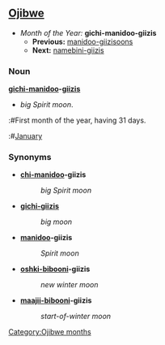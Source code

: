 ==[[Ojibwe]]==
*''Month of the Year:'' '''gichi-manidoo-giizis'''
**'''Previous:''' [[manidoo-giizisoons]]
**'''Next:''' [[namebini-giizis]]

===Noun===
'''[[gichi-]][[manidoo]]-[[giizis]]'''
*''big Spirit moon''.
:#First month of the year, having 31 days.
:#[[January]]

===Synonyms===
*'''[[gichi-|chi-]]manidoo-giizis'''
*:''big Spirit moon''

*'''[[gichi-]]giizis'''
*:''big moon''

*'''[[manidoo]]-giizis'''
*:''Spirit moon''

*'''[[oshki-]][[biboon]]i-giizis'''
*:''new winter moon''

*'''[[maajii-]][[biboon]]i-giizis'''
*:''start-of-winter moon''

[[Category:Ojibwe months]]
